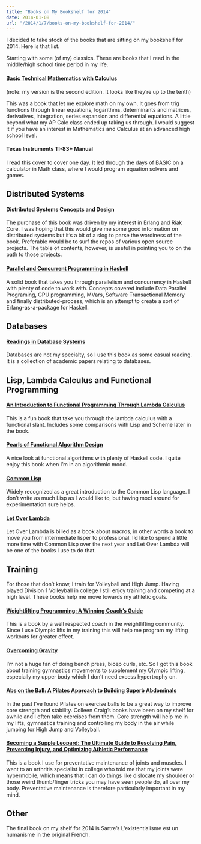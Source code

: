 ```yaml
---
title: "Books on My Bookshelf for 2014"
date: 2014-01-08 
url: "/2014/1/7/books-on-my-bookshelf-for-2014/"
---
```



I decided to take stock of the books that are sitting on my bookshelf for 2014.
Here is that list.

Starting with some (of my) classics. These are books that I read in the
middle/high school time period in my life.

#### [Basic Technical Mathematics with Calculus](http://www.amazon.com/Basic-Technical-Mathematics-Calculus-Edition/dp/0133116530?tag=christophe067-20)

 (note: my version is the second edition. It looks like they’re up to the tenth)

This was a book that let me explore math on my own. It goes from trig functions
through linear equations, logarithms, determinants and matrices, derivatives,
integration, series expansion and differential equations. A little beyond what
my AP Calc class ended up taking us through. I would suggest it if you have an
interest in Mathematics and Calculus at an advanced high school level.

#### Texas Instruments TI-83+ Manual

I read this cover to cover one day. It led through the days of BASIC on a
calculator in Math class, where I would program equation solvers and games.

## Distributed Systems

#### Distributed Systems Concepts and Design

The purchase of this book was driven by my interest in Erlang and Riak Core. I
was hoping that this would give me some good information on distributed systems
but it’s a bit of a slog to parse the wordiness of the book. Preferable would be
to surf the repos of various open source projects. The table of contents,
however, is useful in pointing you to on the path to those projects.

#### [Parallel and Concurrent Programming in Haskell](http://www.amazon.com/Parallel-Concurrent-Programming-Haskell-Multithreaded/dp/1449335942/?tag=christophe067-20)

A solid book that takes you through parallelism and concurrency in Haskell with
plenty of code to work with. Concepts covered include Data Parallel Programing,
GPU programming, MVars, Software Transactional Memory and finally
distributed-process, which is an attempt to create a sort of Erlang-as-a-package
for Haskell.


## Databases

#### [Readings in Database Systems](http://www.amazon.com/Readings-Database-Systems-Joseph-Hellerstein/dp/0262693143?tag=christophe067-20)

Databases are not my specialty, so I use this book as some casual reading. It is
a collection of academic papers relating to databases.


## Lisp, Lambda Calculus and Functional Programming

#### [An Introduction to Functional Programming Through Lambda Calculus](http://www.amazon.com/Introduction-Functional-Programming-Calculus-Mathematics/dp/0486478831?tag=christophe067-20)

This is a fun book that take you through the lambda calculus with a functional
slant. Includes some comparisons with Lisp and Scheme later in the book.

#### [Pearls of Functional Algorithm Design](http://www.amazon.com/Pearls-Functional-Algorithm-Design-Richard/dp/0521513383?tag=christophe067-20)

A nice look at functional algorithms with plenty of Haskell code. I quite enjoy
this book when I’m in an algorithmic mood.

#### [Common Lisp](http://www.cs.cmu.edu/~dst/LispBook/)

Widely recognized as a great introduction to the Common Lisp language. I don’t
write as much Lisp as I would like to, but having mocl around for
experimentation sure helps.

#### [Let Over Lambda](http://letoverlambda.com/)

Let Over Lambda is billed as a book about macros, in other words a book to move
you from intermediate lisper to professional. I’d like to spend a little more
time with Common Lisp over the next year and Let Over Lambda will be one of the
books I use to do that.


## Training

For those that don’t know, I train for Volleyball and High Jump. Having played
Division 1 Volleyball in college I still enjoy training and competing at a high
level. These books help me move towards my athletic goals.

#### [Weightlifting Programming: A Winning Coach’s Guide](http://www.amazon.com/Weightlifting-Programming-Winning-Coachs-Guide/dp/0980011159?tag=christophe067-20)

This is a book by a well respected coach in the weightlifting community. Since I
use Olympic lifts in my training this will help me program my lifting workouts
for greater effect.

#### [Overcoming Gravity](http://www.amazon.com/Overcoming-Gravity-Systematic-Gymnastics-Bodyweight/dp/1467933120?tag=christophe067-20)

I’m not a huge fan of doing bench press, bicep curls, etc. So I got this book
about training gymnastics movements to supplement my Olympic lifting, especially
my upper body which I don’t need excess hypertrophy on.

#### [Abs on the Ball: A Pilates Approach to Building Superb Abdominals](http://www.amazon.com/Abs-Ball-Approach-Building-Abdominals/dp/089281098X?tag=christophe067-20)

In the past I’ve found Pilates on exercise balls to be a great way to improve
core strength and stability. Colleen Craig’s books have been on my shelf for
awhile and I often take exercises from them. Core strength will help me in my
lifts, gymnastics training and controlling my body in the air while jumping for
High Jump and Volleyball.

#### [Becoming a Supple Leopard: The Ultimate Guide to Resolving Pain, Preventing Injury, and Optimizing Athletic Performance](http://www.amazon.com/Becoming-Supple-Leopard-Preventing-Performance/dp/1936608588?tag=christophe067-20)

This is a book I use for preventative maintenance of joints and muscles. I went
to an arthritis specialist in college who told me that my joints were
hypermobile, which means that I can do things like dislocate my shoulder or
those weird thumb/finger tricks you may have seen people do, all over my body.
Preventative maintenance is therefore particularly important in my mind.


## Other

The final book on my shelf for 2014 is Sartre’s L’existentialisme est un
humanisme in the original French.
